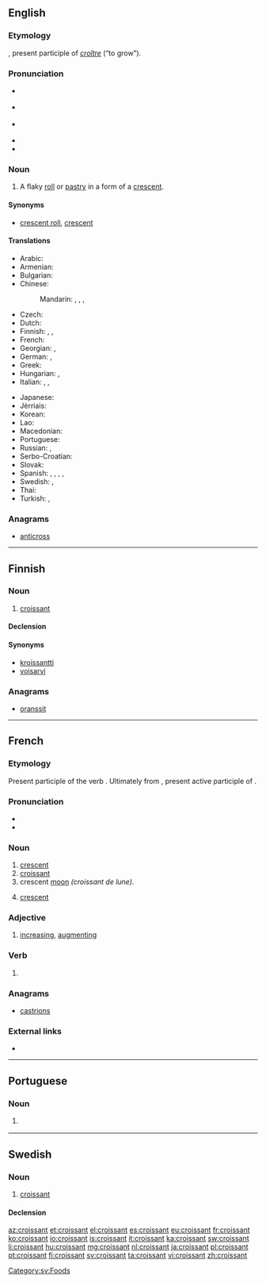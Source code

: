 {{also|Croissant}}
==English==

{{wikipedia}}

===Etymology===
{{borrowing|fr|lang=en}} {{term|croissant||crescent|lang=fr}}, present participle of ''[[croître]]'' (“to grow”).

===Pronunciation===
* {{a|NZ}} {{IPA|/kɹəˈsɒnt/|lang=en}}
* {{a|UK}} {{IPA|/ˈkɹwasɒ̃/|/ˈkɹwʌsɒŋ/|/ˈkwʌsɒŋ/|lang=en}}
* {{a|US}} {{IPA|/kɹəˈsɑnt/|/kɹwɑˈsɑ̃/|lang=en}}
* {{audio|en-us-croissant.ogg|Audio (US)|lang=en}}
* {{audio|en-ca-croissant.ogg|Audio (CA)|lang=en}}

===Noun===
{{en-noun}}

# A flaky [[roll]] or [[pastry]] in a form of a [[crescent]].

====Synonyms====
* [[crescent roll]], [[crescent]]

====Translations====
{{trans-top|a flaky roll or pastry in a form of a crescent}}
* Arabic: {{t|ar|كرواسان|m}}
* Armenian: {{t|hy|կրուասան}}
* Bulgarian: {{t|bg|кроасан}}
* Chinese:
*: Mandarin: {{t|cmn|牛角面包|tr=niújiǎo miàobāo}}, {{t|cmn|新月形麵包}}, {{t|cmn|新月形面包|tr=xīnyuè xíng miànbāo}}, {{t+|cmn|牛角包|tr=niújiǎobāo}}
* Czech: {{t+|cs|rohlík|m}}
* Dutch: {{t+|nl|croissant|m}}
* Finnish: {{t+|fi|voisarvi}}, {{t+|fi|croissant}}, {{t+|fi|kroissantti}}
* French: {{t+|fr|croissant|m}}
* Georgian: {{t|ka|კროასანი}}, {{t|ka|კრუასანი|tr=kruasani}}
* German: {{t+|de|Croissant|n}}, {{t+|de|Hörnchen|n}}
* Greek: {{t+|el|κρουασάν|n}}
* Hungarian: {{t+|hu|croissant}}, {{t+|hu|kifli}}
* Italian: {{t|it|brioche|f}}, {{t+|it|cornetto|m}}, {{t|it|chifer|m}} {{qualifier|Swiss Italian}}
{{trans-mid}}
* Japanese: {{t|ja|クロワッサン|tr=kurowassan}}
* Jèrriais: {{t|roa-jer|crouaîssant|m}}
* Korean: {{t+|ko|크루아상|tr=keuruasang}}
* Lao: {{t|lo|ຄົວຊ່ອງ|tr=khua-sööng}}
* Macedonian: {{t|mk|кроасан|m}}
* Portuguese: {{t+|pt|croissant|m}}
* Russian: {{t+|ru|круассан|m}}, {{t+|ru|рогалик|m}}
* Serbo-Croatian: {{t+|sh|kroasan|m}}
* Slovak: {{t|sk|rožok|m}}
* Spanish: {{t|es|media luna|f}}, {{t+|es|croissant|m}}, {{t+|es|cruasán|m}}, {{t+|es|cuerno|m}}, {{t+|es|cangrejo|m}} {{qualifier|Costa Rica}}
* Swedish: {{t+|sv|giffel|c}}, {{t+|sv|croissant|c}}
* Thai: {{t|th|ครัวซองต์|tr=khrwasawng}}
* Turkish: {{t+|tr|kruvasan}}, {{t+|tr|kruasan}}
{{trans-bottom}}

===Anagrams===
* [[anticross#English|anticross]]

----

==Finnish==

===Noun===
{{fi-noun}}

# [[#English|croissant]]

====Declension====
{{fi-decl-risti|croissant|||a|i=0}}

====Synonyms====
* [[kroissantti]]
* [[voisarvi]]

===Anagrams===
* [[oranssit#Finnish|oranssit]]

----

==French==

===Etymology===
Present participle of the verb {{term|croître||to increase|lang=fr}}. Ultimately from {{etyl|la|fr}} {{term|crescens|lang=la}}, present active participle of {{m|la|cresco||I augment}}.

===Pronunciation===
* {{IPA|/kʁwasɑ̃/|lang=fr}}
* {{audio|Fr-croissant2.ogg|Audio (FR)|lang=fr}}

===Noun===
{{fr-noun|m}}

# [[crescent]]
# [[#English|croissant]]
# crescent [[moon]] ''(croissant de lune)''.
# {{context|heraldiccharge|lang=fr}} [[crescent]]

===Adjective===
{{fr-adj}}

# [[increase|increasing]], [[augment]]ing

===Verb===
{{head|fr|present participle}}

# {{present participle of|croître|lang=fr}}

===Anagrams===
* [[castrions#French|castrions]]

===External links===
* {{R:TLFi}}

----

==Portuguese==

===Noun===
{{pt-noun|m|s}}

# {{l/en|croissant}} {{gloss|a flaky roll or pastry in a form of a crescent}}

----

==Swedish==

===Noun===
{{sv-noun|c}}

# [[#English|croissant]]

====Declension====
{{sv-noun-reg-er}}

[[Category:sv:Foods]]

[[az:croissant]]
[[et:croissant]]
[[el:croissant]]
[[es:croissant]]
[[eu:croissant]]
[[fr:croissant]]
[[ko:croissant]]
[[io:croissant]]
[[is:croissant]]
[[it:croissant]]
[[ka:croissant]]
[[sw:croissant]]
[[li:croissant]]
[[hu:croissant]]
[[mg:croissant]]
[[nl:croissant]]
[[ja:croissant]]
[[pl:croissant]]
[[pt:croissant]]
[[fi:croissant]]
[[sv:croissant]]
[[ta:croissant]]
[[vi:croissant]]
[[zh:croissant]]
